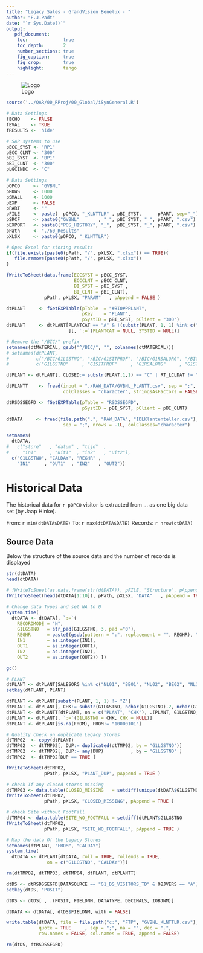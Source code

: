 ```yaml
---
title: "Legacy Sales - GrandVision Benelux - "
author: "F.J.Padt"
date: "`r Sys.Date()`"
output: 
   pdf_document:
    toc:             true
    toc_depth:       2
    number_sections: true
    fig_caption:     true
    fig_crop:        true
    highlight:       tango    
---
```


\newpage
![Logo](http://www.grandvision.com/img/logoGV.png) 

```r

source('../QAR/00_RProj/00_Global/iSynGeneral.R')

# Data Settings
fECHO    <- FALSE
fEVAL    <- TRUE
fRESULTS <- 'hide' 

# SAP systems to use
pECC_SYST <- "RP1"
pECC_CLNT <- "300"
pBI_SYST  <- "BP1" 
pBI_CLNT  <- "300"
pLGCINDC  <- "C"

# Data Settings
pOPCO     <- "GVBNL"
pROWS     <- 1000
pSMALL    <- 1000
pEXP      <- FALSE
pPART     <- ""
pFILE     <- paste(  pOPCO, "_KLNTTLR" , pBI_SYST,      pPART, sep="_") 
pSRCF     <- paste0("GVBNL"       , "_", pBI_SYST, "_", pPART, ".csv")
pEXPORT   <- paste0("POS_HISTORY", "_",  pBI_SYST, "_", pPART, ".csv") 
pPath     <- "./60_Results" 
pXLSX     <- paste0(pOPCO, "_KLNTTLR") 

# Open Excel for storing results
if(file.exists(paste0(pPath, "/", pXLSX, ".xlsx")) == TRUE){
   file.remove(paste0(pPath, "/", pXLSX, ".xlsx"))
}

fWriteToSheet(data.frame(ECCSYST = pECC_SYST, 
                         ECCCLNT = pECC_CLNT,
                         BI_SYST = pBI_SYST ,
                         BI_CLNT = pBI_CLNT), 
              pPath, pXLSX, "PARAM"   , pAppend = FALSE )
```


```r

dtPLANT     <- fGetEXPTable(pTable  = "#BI0#PPLANT",
                            pKey    = "PLANT",
                            pSystID = pBI_SYST, pClient = "300")
dtPLANT     <- dtPLANT[PLANTCAT == "A" & !(substr(PLANT, 1, 1) %in% c("Y", "Z"))
                       ][, `:=`(PLANTCAT = NULL, SYSTID = NULL)]

# Remove the "/BIC/" prefix
setnames(dtMATERIAL, gsub("^/BIC/", "", colnames(dtMATERIAL)))
# setnames(dtPLANT, 
#          c("/BIC/G1LGSTNO", "/BIC/G1SITPROF", "/BIC/G1RSALORG", "/BIC/G1STFLG"), 
#          c("G1LGSTNO"     , "G1SITPROF"     , "G1RSALORG"     , "G1STFLG"))

dtPLANT <- dtPLANT[, CLOSED:= substr(PLANT,1,1) == "C" | RT_LCLDAT != "00000000"]

dtPLANTT    <- fread(input = "./RAW_DATA/GVBNL_PLANTT.csv", sep = ";",
                     colClasses = "character", stringsAsFactors = FALSE)

dtRSDSSEGFD <- fGetEXPTable(pTable = "RSDSSEGFD",
                            pSystID = pBI_SYST, pClient = pBI_CLNT)

dtDATA     <- fread(file.path(".", "RAW_DATA", "IDLKlantenteller.csv"),  
                     sep = ";", nrows = -1L, colClasses="character") 

setnames(
  dtDATA,
#   c("store"   , "datum" , "tijd"  ,
#     "in1"     , "uit1"  , "in2"   , "uit2"),
  c("G1LGSTNO", "CALDAY", "REGHR" , 
    "IN1"     , "OUT1"  , "IN2"   , "OUT2"))


```

# Historical Data #

The historical data for `r pOPCO` visitor is extracted from ...
as one big data set (by Jaap Hinke). 


From:    `r min(dtDATA$DATE)` 
To:      `r max(dtDATA$DATE)`
Records: `r nrow(dtDATA)`

## Source Data 

Below the structure of the source data and the number of records is displayed

```r

str(dtDATA)
head(dtDATA)

# fWriteToSheet(as.data.frame(str(dtDATA)), pFILE, "Structure", pAppend = TRUE)
fWriteToSheet(head(dtDATA[1:10]), pPath, pXLSX, "DATA"   , pAppend = TRUE)
```

```r
# Change data Types and set NA to 0
system.time(
  dtDATA <- dtDATA[, `:=`(
    RECORDMODE = "N",
    G1LGSTNO   = str_pad(G1LGSTNO, 3, pad ="0"),
    REGHR      = paste0(gsub(pattern = ":", replacement = "", REGHR), "00"),
    IN1        = as.integer(IN1),
    OUT1       = as.integer(OUT1),
    IN2        = as.integer(IN2),
    OUT2       = as.integer(OUT2)) ])

gc()
```

```r

# PLANT
dtPLANT <- dtPLANT[SALESORG %in% c("NL01", "BE01", "NL02", "BE02", "NL14", "NL07") ]
setkey(dtPLANT, PLANT)

dtPLANT <- dtPLANT[substr(PLANT, 1, 1) != "Z"]
dtPLANT <- dtPLANT[, CHK:= substr(G1LGSTNO, nchar(G1LGSTNO)-2, nchar(G1LGSTNO))]
dtPLANT <- dtPLANTT[dtPLANT, on = c("PLANT", "CHK"), .(PLANT, G1LGSTNO, CHK, FROM)]
dtPLANT <- dtPLANT[, `:=`(G1LGSTNO = CHK, CHK = NULL)]
dtPLANT <- dtPLANT[is.na(FROM), FROM:= "10000101"]

# Quality check on duplicate Legacy Stores
dtTMP02  <- copy(dtPLANT)
dtTMP02  <- dtTMP02[, DUP:= duplicated(dtTMP02, by = "G1LGSTNO")]
dtTMP02  <- dtTMP02[, DUP:= any(DUP)          , by = "G1LGSTNO" ]
dtTMP02  <- dtTMP02[DUP == TRUE ]

fWriteToSheet(dtTMP02, 
              pPath, pXLSX, "PLANT_DUP", pAppend = TRUE )

# check If any closed stores missing
dtTMP03 <- data.table(CLOSED_MISSING   = setdiff(unique(dtDATA$G1LGSTNO), dtPLANT$G1LGSTNO))
fWriteToSheet(dtTMP02, 
              pPath, pXLSX, "CLOSED_MISSING", pAppend = TRUE )

# check Site without FootFall
dtTMP04 <- data.table(SITE_WO_FOOTFALL = setdiff(dtPLANT$G1LGSTNO       , unique(dtDATA$G1LGSTNO)))
fWriteToSheet(dtTMP02, 
              pPath, pXLSX, "SITE_WO_FOOTFALL", pAppend = TRUE )

# Map the data Of the Legacy Stores
setnames(dtPLANT, "FROM", "CALDAY")
system.time(
  dtDATA <- dtPLANT[dtDATA, roll = TRUE, rollends = TRUE, 
               on = c("G1LGSTNO", "CALDAY")])

rm(dtTMP02, dtTMP03, dtTMP04, dtPLANT, dtPLANTT)

```


```r

dtDS <- dtRSDSSEGFD[DATASOURCE == "G1_DS_VISITORS_TD" & OBJVERS == "A"]
setkey(dtDS, "POSIT")

dtDS <- dtDS[ , .(POSIT, FIELDNM, DATATYPE, DECIMALS, IOBJNM)]

dtDATA <- dtDATA[, dtDS$FIELDNM, with = FALSE]

write.table(dtDATA, file = file.path("c:", "FTP", "GVBNL_KLNTTLR.csv"),
            quote = TRUE     , sep = ";", na = "", dec = ".",             
            row.names = FALSE, col.names = TRUE, append = FALSE)

rm(dtDS, dtRSDSSEGFD)


```
